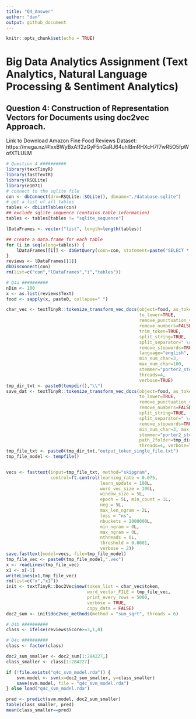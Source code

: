 ```yaml
---
title: "Q4_Answer"
author: "dan"
output: github_document
---
```


```r
knitr::opts_chunk$set(echo = TRUE)
```

# Big Data Analytics Assignment (Text Analytics, Natural Language Processing & Sentiment Analytics)

## Question 4: Construction of Representation Vectors for Documents using doc2vec Approach.

Link to Download Amazon Fine Food Reviews Dataset: https://mega.nz/#!xxBWyBxA!f2zGyF5nGaRJ64uhIBmRHXcH7f7wR5O5fpWofXTLULM


```r
# Question 4 ##########
library(textTinyR)
library(fastTextR)
library(RSQLite)
library(e1071)
# connect to the sqlite file
con <- dbConnect(drv=RSQLite::SQLite(), dbname="./database.sqlite")
# get a list of all tables
tables <- dbListTables(con)
## exclude sqlite_sequence (contains table information)
tables <- tables[tables != "sqlite_sequence"]

lDataFrames <- vector("list", length=length(tables))

## create a data.frame for each table
for (i in seq(along=tables)) {
    lDataFrames[[i]] <- dbGetQuery(conn=con, statement=paste("SELECT * FROM '", tables[[i]], "'", sep=""))
}
reviews <- lDataFrames[[1]]
dbDisconnect(con)
rm(list=c("con","lDataFrames","i","tables"))
```
```r
# Q4a ##########
nDim <- 100
x <- as.list(reviews$Text)
food <- sapply(x, paste0, collapse=" ")

char_vec <- textTinyR::tokenize_transform_vec_docs(object=food, as_token=TRUE,
                                                   to_lower=TRUE, 
                                                   remove_punctuation_vector=FALSE,
                                                   remove_numbers=FALSE, 
                                                   trim_token=TRUE,
                                                   split_string=TRUE,
                                                   split_separator=" \r\n\t.,;:()?!//", 
                                                   remove_stopwords=TRUE,
                                                   language="english", 
                                                   min_num_char=3, 
                                                   max_num_char=100,
                                                   stemmer="porter2_stemmer", 
                                                   threads=4,
                                                   verbose=TRUE)
tmp_dir_txt <- paste0(tempdir(),"\\")
save_dat <- textTinyR::tokenize_transform_vec_docs(object=food, as_token=TRUE, 
                                                   to_lower=TRUE, 
                                                   remove_punctuation_vector=FALSE,
                                                   remove_numbers=FALSE, trim_token=TRUE, 
                                                   split_string=TRUE, 
                                                   split_separator=" \r\n\t.,;:()?!//",
                                                   remove_stopwords=TRUE, language="english", 
                                                   min_num_char=3, max_num_char=100, 
                                                   stemmer="porter2_stemmer", 
                                                   path_2folder=tmp_dir_txt, 
                                                   threads=4, verbose=TRUE)
tmp_file_txt <- paste0(tmp_dir_txt,"output_token_single_file.txt")
tmp_file_model <- tempfile()


vecs <- fasttext(input=tmp_file_txt, method="skipgram",
                 control=ft.control(learning_rate = 0.075,
                                    learn_update = 100L,
                                    word_vec_size = 100L,
                                    window_size = 5L, 
                                    epoch = 5L, min_count = 1L, 
                                    neg = 5L, 
                                    max_len_ngram = 2L, 
                                    loss = "ns", 
                                    nbuckets = 2000000L, 
                                    min_ngram = 0L,
                                    max_ngram = 0L, 
                                    nthreads = 6L, 
                                    threshold = 0.0001, 
                                    verbose = 2))
save.fasttext(model=vecs, file=tmp_file_model)
tmp_file_vec <- paste0(tmp_file_model,".vec")
x <- readLines(tmp_file_vec)
x1 <- x[-1]
writeLines(x1,tmp_file_vec)
rm(list=c("x","x1"))
init <- textTinyR::Doc2Vec$new(token_list = char_vec$token, 
                               word_vector_FILE = tmp_file_vec,
                               print_every_rows = 5000, 
                               verbose = TRUE, 
                               copy_data = FALSE)
doc2_sum <- init$doc2vec_methods(method = "sum_sqrt", threads = 6)

# Q4b ##########
class <- ifelse(reviews$Score>=3,1,0)

# Q4c ##########
class <- factor(class)

doc2_sum_smaller <- doc2_sum[1:284227,]
class_smaller <- class[1:284227]

if (!file.exists("q4c_svm_model.rda")) {
    svm.model <- svm(x=doc2_sum_smaller, y=class_smaller)
    save(svm.model, file = "q4c_svm_model.rda")
} else load("q4c_svm_model.rda")

pred <- predict(svm.model, doc2_sum_smaller)
table(class_smaller, pred)
mean(class_smaller==pred)
```
